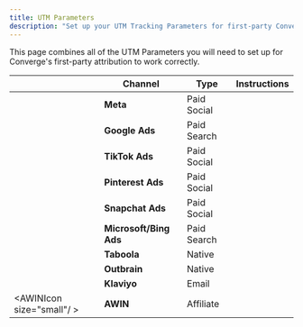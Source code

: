 ```yaml
---
title: UTM Parameters
description: "Set up your UTM Tracking Parameters for first-party Converge Attribution"
---
```




This page combines all of the UTM Parameters you will need to set up for Converge's first-party attribution to work correctly. 

|   | Channel | Type | Instructions | 
| ---  | --- | --- | --- |
|  <FacebookIcon size="small"/> | **Meta** | Paid Social | <OutboundLink linkText="Link" linkTarget="https://learn.runconverge.com/ad-platforms/integrations/facebook#set-up-your-utm-tracking-parameters"/> |
|  <GoogleAdsIcon size="small"/> | **Google Ads** | Paid Search | <OutboundLink linkText="Link" linkTarget="https://learn.runconverge.com/ad-platforms/integrations/google-ads#set-up-your-utm-tracking-parameters"/> |
|  <TikTokAdsIcon size="small"/> | **TikTok Ads** | Paid Social | <OutboundLink linkText="Link" linkTarget="https://learn.runconverge.com/ad-platforms/integrations/tiktok#set-up-your-utm-tracking-parameters"/> |
|  <PinterestAdsIcon size="small"/> | **Pinterest Ads** | Paid Social | <OutboundLink linkText="Link" linkTarget="https://learn.runconverge.com/ad-platforms/integrations/pinterest#set-up-your-utm-tracking-parameters"/> |
|  <SnapchatAdsIcon size="small"/> | **Snapchat Ads** | Paid Social | <OutboundLink linkText="Link" linkTarget="https://learn.runconverge.com/ad-platforms/integrations/snapchat#set-up-your-utm-tracking-parameters"/> |
|  <MicrosoftAdsIcon size="small"/> | **Microsoft/Bing Ads** | Paid Search | <OutboundLink linkText="Link" linkTarget="https://learn.runconverge.com/ad-platforms/integrations/bing#set-up-your-utm-tracking-parameters"/> |
|  <TaboolaIcon size="small"/> | **Taboola** | Native | <OutboundLink linkText="Link" linkTarget="https://learn.runconverge.com/ad-platforms/integrations/taboola#set-up-your-utm-tracking-parameters"/> |
|  <OutbrainIcon size="small"/> | **Outbrain** | Native | <OutboundLink linkText="Link" linkTarget="https://learn.runconverge.com/ad-platforms/integrations/outbrain#set-up-your-utm-tracking-parameters"/> |
|  <KlaviyoIcon size="small"/> | **Klaviyo** | Email | <OutboundLink linkText="Link" linkTarget="https://help.klaviyo.com/hc/en-us/articles/115005247808#h_01HVRXJQ7T0AZHWNTXTEDJNVP7"/> |
|  <AWINIcon size="small"/ > | **AWIN** | Affiliate | <OutboundLink linkText="Link" linkTarget="https://advertiser-success.awin.com/s/article/How-can-I-track-publishers-within-Google-Analytics?language=en_GB"/> |

